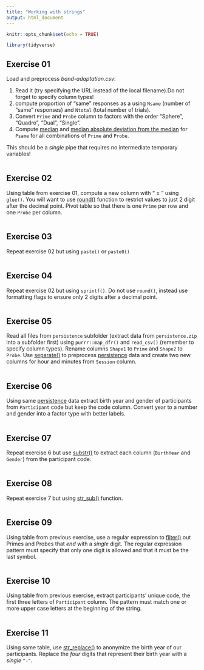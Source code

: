 ```yaml
---
title: "Working with strings"
output: html_document
---
```


```r
knitr::opts_chunk$set(echo = TRUE)

library(tidyverse)
```

## Exercise 01

Load and preprocess _band-adaptation.csv_:

1. Read it (try specifying the URL instead of the local filename).Do not forget to specify column types!
2. compute proportion of "same" responses as a using `Nsame` (number of "same" responses) and `Ntotal` (total number of trials).
3. Convert `Prime` and `Probe` column to factors with the order "Sphere", "Quadro", "Dual", "Single".
4. Compute [median](https://stat.ethz.ch/R-manual/R-devel/library/stats/html/median.html) and [median absolute deviation from the median](https://stat.ethz.ch/R-manual/R-devel/library/stats/html/mad.html) for `Psame` for all combinations of `Prime` and `Probe`.

This should be a _single_ pipe that requires no intermediate temporary variables!

```r
```

## Exercise 02

Using table from exercise 01, compute a new column with "<median> ± <MAD>" using `glue()`. You will want to use [round()](https://stat.ethz.ch/R-manual/R-devel/library/base/html/Round.html) function to restrict values to just 2 digit after the decimal point. Pivot table so that there is one `Prime` per row and one `Probe` per column.

```r
```

## Exercise 03
Repeat exercise 02 but using `paste()` or `paste0()`

```r
```

## Exercise 04
Repeat exercise 02 but using `sprintf()`. Do not use `round()`, instead use formatting flags to ensure only 2 digits after a decimal point.

```r
```

## Exercise 05
Read all files from `persistence` subfolder (extract data from `persistence.zip` into a subfolder first) using `purrr::map_dfr()` and `read_csv()` (remember to specify column types). Rename columns `Shape1` to `Prime` and `Shape2` to `Probe`. Use [separate()](https://tidyr.tidyverse.org/reference/separate.html) to preprocess [persistence](data/persistence.zip) data and create two new columns for hour and minutes from `Session` column.

```r
```

## Exercise 06
Using same [persistence](data/persistence.csv) data extract birth year and gender of participants from `Participant` code but keep the code column. Convert year to a number and gender into a factor type with better labels.

```r
```

## Exercise 07
Repeat exercise 6 but use [
substr()](https://stat.ethz.ch/R-manual/R-patched/library/base/html/substr.html) to extract each column (`BirthYear` and `Gender`) from the participant code.

```r
```

## Exercise 08
Repeat exercise 7 but using [str_sub()](https://stringr.tidyverse.org/reference/str_sub.html) function.

```r
```

## Exercise 09
Using table from previous exercise,  use a regular expression to [filter()](https://dplyr.tidyverse.org/reference/filter.html) out Primes and Probes that _end_ with a _single_ digit. The regular expression pattern must specify that only one digit is allowed and that it must be the last symbol.

```r
```

## Exercise 10
Using table from previous exercise, extract participants' unique code, the first three letters of `Participant` column. The pattern must match one or more upper case letters at the beginning of the string.

```r
```

## Exercise 11
Using same table, use [str_replace()](https://stringr.tidyverse.org/reference/str_replace.html) to anonymize the birth year of our participants. Replace the _four_ digits that represent their birth year with a _single_ `"-"`.

```r
```

